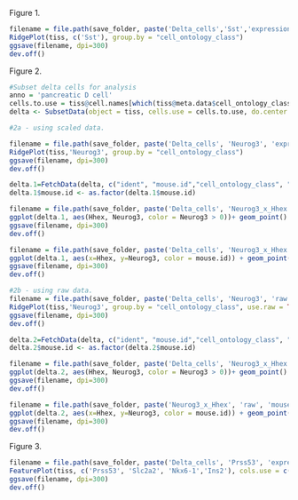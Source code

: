 Figure 1.
```r
filename = file.path(save_folder, paste('Delta_cells','Sst','expression', 'cell_ontology_class', 'ridgeplot.pdf', sep='_'))
RidgePlot(tiss, c('Sst'), group.by = "cell_ontology_class")
ggsave(filename, dpi=300)
dev.off()
```

Figure 2.
```r
#Subset delta cells for analysis
anno = 'pancreatic D cell'
cells.to.use = tiss@cell.names[which(tiss@meta.data$cell_ontology_class == anno)]
delta <- SubsetData(object = tiss, cells.use = cells.to.use, do.center = F, do.scale = F)

#2a - using scaled data.

filename = file.path(save_folder, paste('Delta_cells', 'Neurog3', 'expression', 'scaled', 'cell_ontology_class', 'ridgeplot.pdf', sep='_'))
RidgePlot(tiss,'Neurog3', group.by = "cell_ontology_class")
ggsave(filename, dpi=300)
dev.off()

delta.1=FetchData(delta, c("ident", "mouse.id","cell_ontology_class", "mouse.sex", "plate.barcode", "subtissue", "percent.ercc", "percent.ribo","nGene", "nReads","Sst","Pdx1","Hhex","Neurog3", "Ins2", "Gcg", "Ppy","Actb","Gapdh"))
delta.1$mouse.id <- as.factor(delta.1$mouse.id)

filename = file.path(save_folder, paste('Delta_cells', 'Neurog3_x_Hhex', 'scaled', 'Neurog3_expression', 'scatterplot.pdf', sep='_'))
ggplot(delta.1, aes(Hhex, Neurog3, color = Neurog3 > 0))+ geom_point() + geom_rug(sides="bl")
ggsave(filename, dpi=300)
dev.off()

filename = file.path(save_folder, paste('Delta_cells', 'Neurog3_x_Hhex', 'scaled', 'mouse.id', 'scatterplot.pdf', sep='_'))
ggplot(delta.1, aes(x=Hhex, y=Neurog3, color = mouse.id)) + geom_point() + geom_rug(sides = "bl")
ggsave(filename, dpi=300)
dev.off()

#2b - using raw data.
filename = file.path(save_folder, paste('Delta_cells', 'Neurog3', 'raw', 'cell_ontology_class', 'ridgeplot.pdf', sep='_'))
RidgePlot(tiss,'Neurog3', group.by = "cell_ontology_class", use.raw = TRUE)
ggsave(filename, dpi=300)
dev.off()

delta.2=FetchData(delta, c("ident", "mouse.id","cell_ontology_class", "mouse.sex", "plate.barcode", "subtissue", "percent.ercc", "percent.ribo", "nGene", "nReads", "Sst", "Pdx1", "Hhex", "Neurog3", "Ins2", "Gcg", "Ppy", "Actb", "Gapdh"), use.raw = TRUE)
delta.2$mouse.id <- as.factor(delta.2$mouse.id)

filename = file.path(save_folder, paste('Delta_cells', 'Neurog3_x_Hhex', 'raw', 'Neurog3_expression', 'scatterplot.pdf', sep='_'))
ggplot(delta.2, aes(Hhex, Neurog3, color = Neurog3 > 0))+ geom_point() + geom_rug(sides="bl")
ggsave(filename, dpi=300)
dev.off()

filename = file.path(save_folder, paste('Neurog3_x_Hhex', 'raw', 'mouse.id', 'scatterplot.pdf', sep='_'))
ggplot(delta.2, aes(x=Hhex, y=Neurog3, color = mouse.id)) + geom_point() + geom_rug(sides = "bl")
ggsave(filename, dpi=300)
dev.off()
```

Figure 3.
```r
filename = file.path(save_folder, paste('Delta_cells', 'Prss53', 'expression', 'tsneplot.pdf', sep='_'))
FeaturePlot(tiss, c('Prss53', 'Slc2a2', 'Nkx6-1','Ins2'), cols.use = c("grey","blue"))
ggsave(filename, dpi=300)
dev.off()
```
